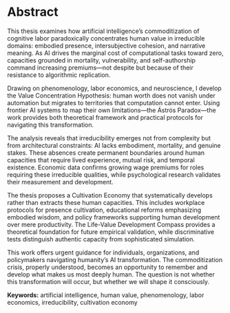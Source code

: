 # Abstract {.unnumbered}

This thesis examines how artificial intelligence's commoditization of cognitive labor paradoxically concentrates human value in irreducible domains: embodied presence, intersubjective cohesion, and narrative meaning. As AI drives the marginal cost of computational tasks toward zero, capacities grounded in mortality, vulnerability, and self-authorship command increasing premiums—not despite but because of their resistance to algorithmic replication.

Drawing on phenomenology, labor economics, and neuroscience, I develop the Value Concentration Hypothesis: human worth does not vanish under automation but migrates to territories that computation cannot enter. Using frontier AI systems to map their own limitations—the Ástrós Paradox—the work provides both theoretical framework and practical protocols for navigating this transformation.

The analysis reveals that irreducibility emerges not from complexity but from architectural constraints: AI lacks embodiment, mortality, and genuine stakes. These absences create permanent boundaries around human capacities that require lived experience, mutual risk, and temporal existence. Economic data confirms growing wage premiums for roles requiring these irreducible qualities, while psychological research validates their measurement and development.

The thesis proposes a Cultivation Economy that systematically develops rather than extracts these human capacities. This includes workplace protocols for presence cultivation, educational reforms emphasizing embodied wisdom, and policy frameworks supporting human development over mere productivity. The Life-Value Development Compass provides a theoretical foundation for future empirical validation, while discriminative tests distinguish authentic capacity from sophisticated simulation.

This work offers urgent guidance for individuals, organizations, and policymakers navigating humanity's AI transformation. The commoditization crisis, properly understood, becomes an opportunity to remember and develop what makes us most deeply human. The question is not whether this transformation will occur, but whether we will shape it consciously.

**Keywords:** artificial intelligence, human value, phenomenology, labor economics, irreducibility, cultivation economy